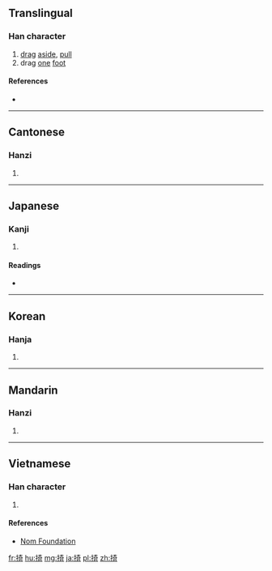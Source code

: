 ==Translingual==

===Han character===
{{Han char|rn=64|rad=手|as=08|sn=11|four=54021|canj=QKMR|ids=⿰扌奇}}

# [[drag]] [[aside]], [[pull]]
# drag [[one]] [[foot]]

====References====
* {{Han ref|kx=0437.080|dkj=12250|hdz=31893.040|uh=638E|ud=25486|bh=D571|bd=54641}}

----

==Cantonese==

===Hanzi===
{{yue-hanzi|jyut=[[gei2]]|y=gei2}}

# {{defn|lang=yue|sort=手08}}

----

==Japanese==

===Kanji===
{{ja-kanji|grade=|rs=手08}}

# {{defn|lang=ja|sort=手08}}

====Readings====
* {{ja-readings|on=[[き]] (ki), [[か]] (ka), [[い]] (i)|kun=[[ひく]] (hiku)}}

----

==Korean==

===Hanja===
{{ko-hanja|hangeul=기|eumhun=|rv=gi|mr=ki|y=ki}}

# {{defn|lang=ko|sort=手08}}

----

==Mandarin==

===Hanzi===
{{cmn-hanzi|pin=[[jǐ]] ([[ji3]]), [[bèi]] ([[bei4]]), [[pǎi]] ([[pai3]])|wg=chi<sup>3</sup>, pei<sup>4</sup>, p'ai<sup>3</sup>}}

# {{defn|lang=cmn|sort=手08}}

----

==Vietnamese==

===Han character===
{{vi-hantu|rs=手08|ghé}}

# {{defn|lang=vi|sort=手08}}

====References====
*[http://nomfoundation.org/common/nom_details.php?codepoint=638e Nom Foundation]

[[fr:掎]]
[[hu:掎]]
[[mg:掎]]
[[ja:掎]]
[[pl:掎]]
[[zh:掎]]